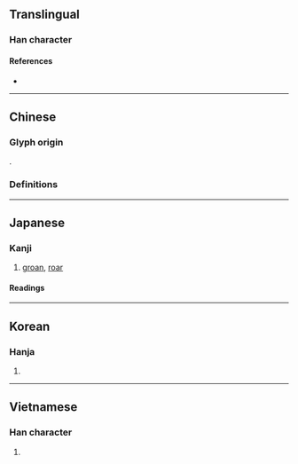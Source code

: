 {{also|念}}
{{character info}}
==Translingual==

===Han character===
{{Han char|rn=30|rad=口|as=08|sn=11|four=68032|canj=ROIP|ids=⿰口念}}

====References====
* {{Han ref|kx=0194.020|dkj=03773|dj=0414.090|hdz=10644.010|uh=5538|ud=21816|bh=B0E1|bd=45281}}

----

==Chinese==

===Glyph origin===
{{Han etym}}
{{Han compound|口|念|ls=psc|c1=s|c2=p|t1=mouth|t2=to read}}.

===Definitions===
{{zh-see|念|v|to [[read]] [[aloud]]; to [[chant]]}}

----

==Japanese==

===Kanji===
{{ja-kanji|grade=|rs=口08}}

# [[groan]], [[roar]]

====Readings====
{{ja-readings
|goon=てん<てん<てむ
|kanon=てん<てん<てむ
|kanyoon=ねん
|kun=うな-り, うな-る
}}

----

==Korean==

===Hanja===
{{ko-hanja|hangeul=[[점]], [[전]]|rv=jeom, jeon|mr=chŏm, chŏn}}

# {{rfdef|ko|sort=口08}}

----

==Vietnamese==

===Han character===
{{vi-hantu|[[nếm]], [[điếm]], [[điệm]], [[niệm]]|rs=口08}}

# {{rfdef|vi}}